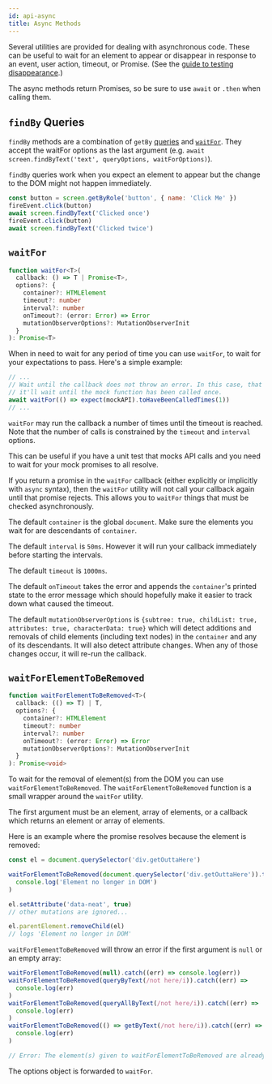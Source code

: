 ```yaml
---
id: api-async
title: Async Methods
---
```


Several utilities are provided for dealing with asynchronous code. These can be
useful to wait for an element to appear or disappear in response to an event,
user action, timeout, or Promise. (See the
[guide to testing disappearance](guide-disappearance.mdx).)

The async methods return Promises, so be sure to use `await` or `.then` when
calling them.

## `findBy` Queries

`findBy` methods are a combination of `getBy`
[queries](queries/about.mdx#types-of-queries) and [`waitFor`](#waitfor). They
accept the waitFor options as the last argument (e.g.
`await screen.findByText('text', queryOptions, waitForOptions)`).

`findBy` queries work when you expect an element to appear but the change to the
DOM might not happen immediately.

```js
const button = screen.getByRole('button', { name: 'Click Me' })
fireEvent.click(button)
await screen.findByText('Clicked once')
fireEvent.click(button)
await screen.findByText('Clicked twice')
```

## `waitFor`

```typescript
function waitFor<T>(
  callback: () => T | Promise<T>,
  options?: {
    container?: HTMLElement
    timeout?: number
    interval?: number
    onTimeout?: (error: Error) => Error
    mutationObserverOptions?: MutationObserverInit
  }
): Promise<T>
```

When in need to wait for any period of time you can use `waitFor`, to wait for
your expectations to pass. Here's a simple example:

```javascript
// ...
// Wait until the callback does not throw an error. In this case, that means
// it'll wait until the mock function has been called once.
await waitFor(() => expect(mockAPI).toHaveBeenCalledTimes(1))
// ...
```

`waitFor` may run the callback a number of times until the timeout is reached.
Note that the number of calls is constrained by the `timeout` and `interval` options.

This can be useful if you have a unit test that mocks API calls and you need to
wait for your mock promises to all resolve.

If you return a promise in the `waitFor` callback (either explicitly or
implicitly with `async` syntax), then the `waitFor` utility will not call your
callback again until that promise rejects. This allows you to `waitFor` things
that must be checked asynchronously.

The default `container` is the global `document`. Make sure the elements you
wait for are descendants of `container`.

The default `interval` is `50ms`. However it will run your callback immediately
before starting the intervals.

The default `timeout` is `1000ms`.

The default `onTimeout` takes the error and appends the `container`'s printed
state to the error message which should hopefully make it easier to track down
what caused the timeout.

The default `mutationObserverOptions` is
`{subtree: true, childList: true, attributes: true, characterData: true}` which
will detect additions and removals of child elements (including text nodes) in
the `container` and any of its descendants. It will also detect attribute
changes. When any of those changes occur, it will re-run the callback.

## `waitForElementToBeRemoved`

```typescript
function waitForElementToBeRemoved<T>(
  callback: (() => T) | T,
  options?: {
    container?: HTMLElement
    timeout?: number
    interval?: number
    onTimeout?: (error: Error) => Error
    mutationObserverOptions?: MutationObserverInit
  }
): Promise<void>
```

To wait for the removal of element(s) from the DOM you can use
`waitForElementToBeRemoved`. The `waitForElementToBeRemoved` function is a small
wrapper around the `waitFor` utility.

The first argument must be an element, array of elements, or a callback which
returns an element or array of elements.

Here is an example where the promise resolves because the element is removed:

```javascript
const el = document.querySelector('div.getOuttaHere')

waitForElementToBeRemoved(document.querySelector('div.getOuttaHere')).then(() =>
  console.log('Element no longer in DOM')
)

el.setAttribute('data-neat', true)
// other mutations are ignored...

el.parentElement.removeChild(el)
// logs 'Element no longer in DOM'
```

`waitForElementToBeRemoved` will throw an error if the first argument is `null`
or an empty array:

```javascript
waitForElementToBeRemoved(null).catch((err) => console.log(err))
waitForElementToBeRemoved(queryByText(/not here/i)).catch((err) =>
  console.log(err)
)
waitForElementToBeRemoved(queryAllByText(/not here/i)).catch((err) =>
  console.log(err)
)
waitForElementToBeRemoved(() => getByText(/not here/i)).catch((err) =>
  console.log(err)
)

// Error: The element(s) given to waitForElementToBeRemoved are already removed. waitForElementToBeRemoved requires that the element(s) exist(s) before waiting for removal.
```

The options object is forwarded to `waitFor`.
